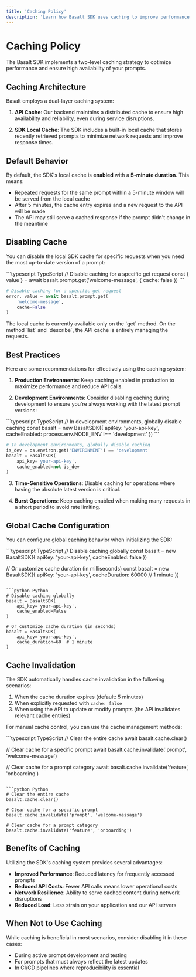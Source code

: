 ```yaml
---
title: 'Caching Policy'
description: 'Learn how Basalt SDK uses caching to improve performance and reliability.'
---
```


# Caching Policy

The Basalt SDK implements a two-level caching strategy to optimize performance and ensure high availability of your prompts.

## Caching Architecture

Basalt employs a dual-layer caching system:

1. **API Cache**: Our backend maintains a distributed cache to ensure high availability and reliability, even during service disruptions.

2. **SDK Local Cache**: The SDK includes a built-in local cache that stores recently retrieved prompts to minimize network requests and improve response times.

## Default Behavior

By default, the SDK's local cache is **enabled** with a **5-minute duration**. This means:

- Repeated requests for the same prompt within a 5-minute window will be served from the local cache
- After 5 minutes, the cache entry expires and a new request to the API will be made
- The API may still serve a cached response if the prompt didn't change in the meantime

## Disabling Cache

You can disable the local SDK cache for specific requests when you need the most up-to-date version of a prompt:

<CodeGroup>
```typescript TypeScript
// Disable caching for a specific get request
const { value } = await basalt.prompt.get('welcome-message', {
  cache: false
})
```

```python Python
# Disable caching for a specific get request
error, value = await basalt.prompt.get(
    'welcome-message',
    cache=False
)
```
</CodeGroup>

<Info>
The local cache is currently available only on the `get` method. On the method `list` and `describe`, the API cache is entirely managing the requests.
</Info>

## Best Practices

Here are some recommendations for effectively using the caching system:

1. **Production Environments**: Keep caching enabled in production to maximize performance and reduce API calls.

2. **Development Environments**: Consider disabling caching during development to ensure you're always working with the latest prompt versions:

<CodeGroup>
```typescript TypeScript
// In development environments, globally disable caching
const basalt = new BasaltSDK({
  apiKey: 'your-api-key',
  cacheEnabled: process.env.NODE_ENV !== 'development'
})
```

```python Python
# In development environments, globally disable caching
is_dev = os.environ.get('ENVIRONMENT') == 'development'
basalt = BasaltSDK(
    api_key='your-api-key',
    cache_enabled=not is_dev
)
```
</CodeGroup>

3. **Time-Sensitive Operations**: Disable caching for operations where having the absolute latest version is critical.

4. **Burst Operations**: Keep caching enabled when making many requests in a short period to avoid rate limiting.

## Global Cache Configuration

You can configure global caching behavior when initializing the SDK:

<CodeGroup>
```typescript TypeScript
// Disable caching globally
const basalt = new BasaltSDK({
  apiKey: 'your-api-key',
  cacheEnabled: false
})

// Or customize cache duration (in milliseconds)
const basalt = new BasaltSDK({
  apiKey: 'your-api-key',
  cacheDuration: 60000 // 1 minute
})
```

```python Python
# Disable caching globally
basalt = BasaltSDK(
    api_key='your-api-key',
    cache_enabled=False
)

# Or customize cache duration (in seconds)
basalt = BasaltSDK(
    api_key='your-api-key',
    cache_duration=60  # 1 minute
)
```
</CodeGroup>

## Cache Invalidation

The SDK automatically handles cache invalidation in the following scenarios:

1. When the cache duration expires (default: 5 minutes)
2. When explicitly requested with `cache: false`
3. When using the API to update or modify prompts (the API invalidates relevant cache entries)

For manual cache control, you can use the cache management methods:

<CodeGroup>
```typescript TypeScript
// Clear the entire cache
await basalt.cache.clear()

// Clear cache for a specific prompt
await basalt.cache.invalidate('prompt', 'welcome-message')

// Clear cache for a prompt category
await basalt.cache.invalidate('feature', 'onboarding')
```

```python Python
# Clear the entire cache
basalt.cache.clear()

# Clear cache for a specific prompt
basalt.cache.invalidate('prompt', 'welcome-message')

# Clear cache for a prompt category
basalt.cache.invalidate('feature', 'onboarding')
```
</CodeGroup>

## Benefits of Caching

Utilizing the SDK's caching system provides several advantages:

- **Improved Performance**: Reduced latency for frequently accessed prompts
- **Reduced API Costs**: Fewer API calls means lower operational costs
- **Network Resilience**: Ability to serve cached content during network disruptions
- **Reduced Load**: Less strain on your application and our API servers

## When Not to Use Caching

While caching is beneficial in most scenarios, consider disabling it in these cases:

- During active prompt development and testing
- For prompts that must always reflect the latest updates
- In CI/CD pipelines where reproducibility is essential